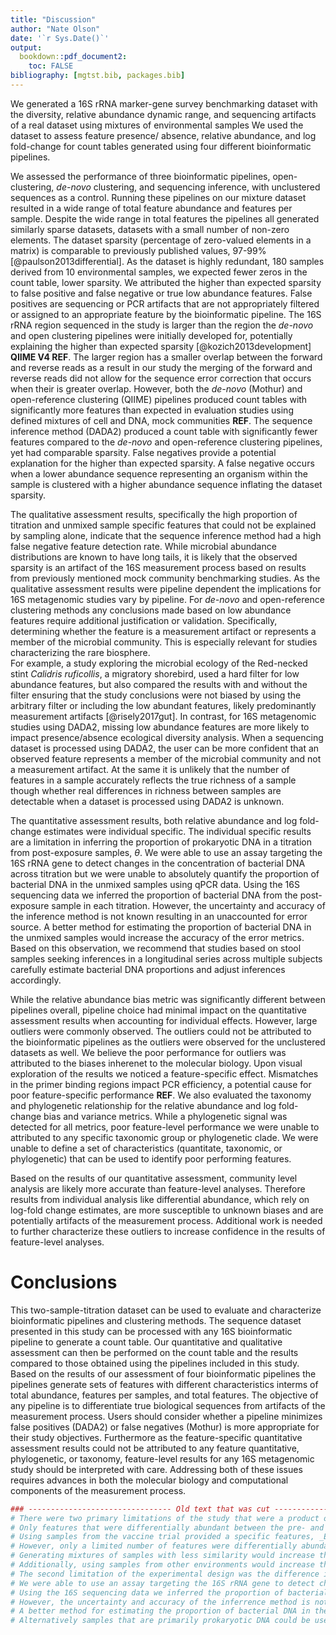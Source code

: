 ```yaml
---
title: "Discussion"
author: "Nate Olson"
date: '`r Sys.Date()`'
output:
  bookdown::pdf_document2: 
    toc: FALSE
bibliography: [mgtst.bib, packages.bib]
---
```


We generated a 16S rRNA marker-gene survey benchmarking dataset with the diversity, relative abundance dynamic range, and sequencing artifacts of a real dataset using mixtures of environmental samples 
We used the dataset to assess feature presence/ absence, relative abundance, and log fold-change for count tables generated using four different bioinformatic pipelines.

We assessed the performance of three bioinformatic pipelines, open-clustering, _de-novo_ clustering, and sequencing inference, with unclustered sequences as a control. 
Running these pipelines on our mixture dataset resulted in a wide range of total feature abundance and features per sample. 
Despite the wide range in total features the pipelines all generated similarly sparse datasets, datasets with a small number of non-zero elements. 
The dataset sparsity (percentage of zero-valued elements in a matrix) is comparable to previously published values, 97-99\% [@paulson2013differential].
As the dataset is highly redundant, 180 samples derived from 10 environmental samples, we expected fewer zeros in the count table, lower sparsity. 
We attributed the higher than expected sparsity to false positive and false negative or true low abundance features. 
False positives are sequencing or PCR artifacts that are not appropriately filtered or assigned to an appropriate feature by the bioinformatic pipeline. 
The 16S rRNA region sequenced in the study is larger than the region the _de-novo_ and open clustering pipelines were initially developed for, potentially explaining the higher than expected sparsity [@kozich2013development] __QIIME V4 REF__. 
The larger region has a smaller overlap between the forward and reverse reads as a result in our study the merging of the forward and reverse reads did not allow for the sequence error correction that occurs when their is greater overlap. <!-- But it's illumina, I'm surprised if this is a true issue.  What level of sequencing correction is presumed/found typically? -->
However, both the _de-novo_ (Mothur) and open-reference clustering (QIIME) pipelines produced count tables with significantly more features than expected in evaluation studies using defined mixtures of cell and DNA, mock communities __REF__. 
The sequence inference method (DADA2) produced a count table with significantly fewer features compared to the _de-novo_ and open-reference clustering pipelines, yet had comparable sparsity. 
False negatives provide a potential explanation for the higher than expected sparsity. 
A false negative occurs when a lower abundance sequence representing an organism within the sample is clustered with a higher abundance sequence inflating the dataset sparsity. 

The qualitative assessment results, specifically the high proportion of titration and unmixed sample specific features that could not be explained by sampling alone, indicate that the sequence inference method had a high false negative feature detection rate. 
While microbial abundance distributions are known to have long tails, it is likely that the observed sparsity is an artifact of the 16S measurement process based on results from previously mentioned mock community benchmarking studies.
As the qualitative assessment results were pipeline dependent the implications for 16S metagenomic studies vary by pipeline. 
For _de-novo_ and open-reference clustering methods any conclusions made based on low abundance features require additional justification or validation. 
Specifically, determining whether the feature is a measurement artifact or represents a member of the microbial community. 
This is especially relevant for studies characterizing the rare biosphere.  
For example, a study exploring the microbial ecology of the Red-necked stint _Calidris ruficollis_, a migratory shorebird, used a hard filter for low abundance features, but also compared the results with and without the filter ensuring that the study conclusions were not biased by using the arbitrary filter or including the low abundant features, likely predominantly measurement artifacts [@risely2017gut]. 
In contrast, for 16S metagenomic studies using DADA2, missing low abundance features are more likely to impact presence/absence ecological diversity analysis. 
When a sequencing dataset is processed using DADA2, the user can be more confident that an observed feature represents a member of the microbial community and not a measurement artifact. 
At the same it is unlikely that the number of features in a sample accurately reflects the true richness of a sample though whether real differences in richness between samples are detectable when a dataset is processed using DADA2 is unknown.

The quantitative assessment results, both relative abundance and log fold-change estimates were individual specific.
The individual specific results are a limitation in inferring the proportion of prokaryotic DNA in a titration from post-exposure samples, $\theta$. 
We were able to use an assay targeting the 16S rRNA gene to detect changes in the concentration of bacterial DNA across titration but we were unable to absolutely quantify the proportion of bacterial DNA in the unmixed samples using qPCR data. 
Using the 16S sequencing data we inferred the proportion of bacterial DNA from the post-exposure sample in each titration. 
However, the uncertainty and accuracy of the inference method is not known resulting in an unaccounted for error source. 
A better method for estimating the proportion of bacterial DNA in the unmixed samples would increase the accuracy of the error metrics. Based on this observation, we recommend that studies based on stool samples seeking inferences in a longitudinal series across multiple subjects carefully estimate bacterial DNA proportions and adjust inferences accordingly.

While the relative abundance bias metric was significantly different between pipelines overall, pipeline choice had minimal impact on the quantitative assessment results when accounting for individual effects. 
However, large outliers were commonly observed. 
The outliers could not be attributed to the bioinformatic pipelines as the outliers were observed for the unclustered datasets as well. 
We believe the poor performance for outliers was attributed to the biases inherenet to the molecular biology. 
Upon visual exploration of the results we noticed a feature-specific effect. 
Mismatches in the primer binding regions impact PCR efficiency, a potential cause for poor feature-specific performance __REF__. 
We also evaluated the taxonomy and phylogenetic relationship for the relative abundance and log fold-change bias and variance metrics. 
While a phylogenetic signal was detected for all metrics, poor feature-level performance we were unable to attributed to any specific taxonomic group or phylogenetic clade. 
We were unable to define a set of characteristics (quantitate, taxonomic, or phylogenetic) that can be used to identify poor performing features. 

Based on the results of our quantitative assessment, community level analysis are likely more accurate than feature-level analyses. <!-- is this an argument for true metagenomic seq instead of 16S? see recent bracken paper by Salzberg et al-->
Therefore results from individual analysis like differential abundance, which rely on log-fold change estimates, are more susceptible to unknown biases and are potentially artifacts of the measurement process. 
Additional work is needed to further characterize these outliers to increase confidence in the results of feature-level analyses.  

# Conclusions  
This two-sample-titration dataset can be used to evaluate and characterize bioinformatic pipelines and clustering methods. 
The sequence dataset presented in this study can be processed with any 16S bioinformatic pipeline to generate a count table. 
Our quantitative and qualitative assessment can then be performed on the count table and the results compared to those obtained using the pipelines included in this study. 
Based on the results of our assessment of four bioinformatic pipelines the pipelines generate sets of features with different characteristics interms of total abundance, features per samples, and total features. 
The objective of any pipeline is to differentiate true biological sequences from artifacts of the measurement process. 
Users should consider whether a pipeline minimizes false positives (DADA2) or false negatives (Mothur) is more appropriate for their study objectives. 
Furthermore as the feature-specific quantitative assessment results could not be attributed to any feature quantitative, phylogenetic, or taxonomy, feature-level results for any 16S metagenomic study should be interpreted with care. 
Addressing both of these issues requires advances in both the molecular biology and computational components of the measurement process. 

```r
### -------------------------------- Old text that was cut ---------------------
# There were two primary limitations of the study that were a product of the experimental design. 
# Only features that were differentially abundant between the pre- and post-exposure were used in the assessment. 
# Using samples from the vaccine trial provided a specific features, _E. coli_ that could be used during method development. 
# However, only a limited number of features were differentially abundant between the pre- and post-exposure samples resulting in a smaller set of features that could be used in our assessment. 
# Generating mixtures of samples with less similarity would increase the number of features used in the assessment. 
# Additionally, using samples from other environments would increase the taxonomic diversity of features used in the assessment and potentially allowing for a more rigorus evaluation of the relationship between the assessment metrics and phylogeny. 
# The second limitation of the experimental design was the difference in the proportion of bacterial DNA between the pre- and post-exposure samples. 
# We were able to use an assay targeting the 16S rRNA gene to detect changes in the concentation of bacterial DNA across titration but we were unable to estimate the proportion of bacterial DNA in the unmixed samples using the qPCR data. 
# Using the 16S sequencing data we inferred the proportion of bacterial DNA from the post-exposure sample in each titration. 
# However, the uncertainty and accuracy of the inferrence method is not known resulting in an unaccounted for error source. 
# A better method for estimating the proportion of bacterial DNA in the unmixed samples would increase the accuracy of the error metrics. 
# Alternatively samples that are primarily prokaryotic DNA could be used
```

